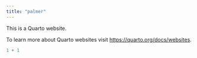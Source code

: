 ```yaml
---
title: "palmer"
---
```


This is a Quarto website.

To learn more about Quarto websites visit <https://quarto.org/docs/websites>.

```r
1 + 1
```
